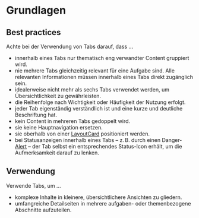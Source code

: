 # Grundlagen

## Best practices

Achte bei der Verwendung von Tabs darauf, dass ...

- innerhalb eines Tabs nur thematisch eng verwandter Content gruppiert wird.
- nie mehrere Tabs gleichzeitig relevant für eine Aufgabe sind. Alle relevanten
  Informationen müssen innerhalb eines Tabs direkt zugänglich sein.
- idealerweise nicht mehr als sechs Tabs verwendet werden, um Übersichtlichkeit
  zu gewährleisten.
- die Reihenfolge nach Wichtigkeit oder Häufigkeit der Nutzung erfolgt.
- jeder Tab eigenständig verständlich ist und eine kurze und deutliche
  Beschriftung hat.
- kein Content in mehreren Tabs gedoppelt wird.
- sie keine Hauptnavigation ersetzen.
- sie oberhalb von einer [LayoutCard](/03-components/structure/layout-card)
  positioniert werden.
- bei Statusanzeigen innerhalb eines Tabs – z. B. durch einen
  Danger-[Alert](/03-components/status/alert) – der Tab selbst ein
  entsprechendes Status-Icon erhält, um die Aufmerksamkeit darauf zu lenken.

## Verwendung

Verwende Tabs, um ...

- komplexe Inhalte in kleinere, übersichtlichere Ansichten zu gliedern.
- umfangreiche Detailseiten in mehrere aufgaben- oder themenbezogene Abschnitte
  aufzuteilen.
